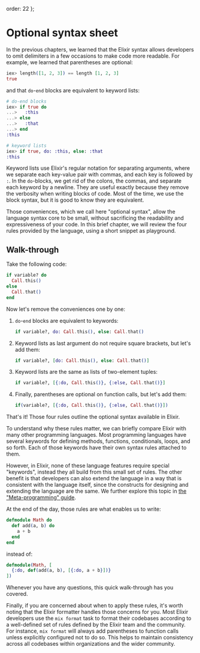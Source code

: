   order: 22
};

# Optional syntax sheet

In the previous chapters, we learned that the Elixir syntax allows developers to omit delimiters in a few occasions to make code more readable. For example, we learned that parentheses are optional:

```elixir
iex> length([1, 2, 3]) == length [1, 2, 3]
true
```

and that `do`-`end` blocks are equivalent to keyword lists:

```elixir
# do-end blocks
iex> if true do
...>   :this
...> else
...>   :that
...> end
:this

# keyword lists
iex> if true, do: :this, else: :that
:this
```

Keyword lists use Elixir's regular notation for separating arguments, where we separate each key-value pair with commas, and each key is followed by `:`. In the `do`-blocks, we get rid of the colons, the commas, and separate each keyword by a newline. They are useful exactly because they remove the verbosity when writing blocks of code. Most of the time, we use the block syntax, but it is good to know they are equivalent.

Those conveniences, which we call here "optional syntax", allow the language syntax core to be small, without sacrificing the readability and expressiveness of your code. In this brief chapter, we will review the four rules provided by the language, using a short snippet as playground.

## Walk-through

Take the following code:

```elixir
if variable? do
  Call.this()
else
  Call.that()
end
```

Now let's remove the conveniences one by one:

1. `do`-`end` blocks are equivalent to keywords:

   ```elixir
   if variable?, do: Call.this(), else: Call.that()
   ```

2. Keyword lists as last argument do not require square brackets, but let's add them:

   ```elixir
   if variable?, [do: Call.this(), else: Call.that()]
   ```

3. Keyword lists are the same as lists of two-element tuples:

   ```elixir
   if variable?, [{:do, Call.this()}, {:else, Call.that()}]
   ```

4. Finally, parentheses are optional on function calls, but let's add them:

   ```elixir
   if(variable?, [{:do, Call.this()}, {:else, Call.that()}])
   ```

That's it! Those four rules outline the optional syntax available in Elixir.

To understand why these rules matter, we can briefly compare Elixir with many other programming languages. Most programming languages have several keywords for defining methods, functions, conditionals, loops, and so forth. Each of those keywords have their own syntax rules attached to them.

However, in Elixir, none of these language features require special "keywords", instead they all build from this small set of rules. The other benefit is that developers can also extend the language in a way that is consistent with the language itself, since the constructs for designing and extending the language are the same. We further explore this topic in [the "Meta-programming" guide](../meta-programming/quote-and-unquote.md).

At the end of the day, those rules are what enables us to write:

```elixir
defmodule Math do
  def add(a, b) do
    a + b
  end
end
```

instead of:

```elixir
defmodule(Math, [
  {:do, def(add(a, b), [{:do, a + b}])}
])
```

Whenever you have any questions, this quick walk-through has you covered.

Finally, if you are concerned about when to apply these rules, it's worth noting that the Elixir formatter handles those concerns for you. Most Elixir developers use the `mix format` task to format their codebases according to a well-defined set of rules defined by the Elixir team and the community. For instance, `mix format` will always add parentheses to function calls unless explicitly configured not to do so. This helps to maintain consistency across all codebases within organizations and the wider community.
